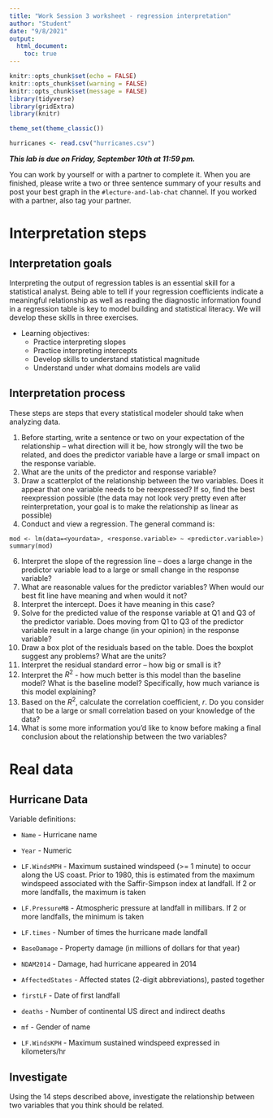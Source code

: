 ```yaml
---
title: "Work Session 3 worksheet - regression interpretation"
author: "Student"
date: "9/8/2021"
output:
  html_document:
    toc: true
---
```


```r
knitr::opts_chunk$set(echo = FALSE)
knitr::opts_chunk$set(warning = FALSE)
knitr::opts_chunk$set(message = FALSE)
library(tidyverse)
library(gridExtra)
library(knitr)

theme_set(theme_classic())

hurricanes <- read.csv("hurricanes.csv")
```

***This lab is due on Friday, September 10th at 11:59 pm.*** 

You can work by yourself or with a partner to complete it. When you are finished, please write a two or three sentence summary of your results and post your best graph in the `#lecture-and-lab-chat` channel. If you worked with a partner, also tag your partner.

# Interpretation steps

## Interpretation goals

Interpreting the output of regression tables is an essential skill for a statistical analyst. Being able to tell if your regression coefficients indicate a meaningful relationship as well as reading the diagnostic information found in a regression table is key to model building and statistical literacy. We will develop these skills in three exercises.

* Learning objectives:
  + Practice interpreting slopes
  + Practice interpreting intercepts
  + Develop skills to understand statistical magnitude
  + Understand under what domains models are valid
  
## Interpretation process

These steps are steps that every statistical modeler should take when analyzing data.

1. Before starting, write a sentence or two on your expectation of the relationship – what direction will it be, how strongly will the two be related, and does the predictor variable have a large or small impact on the response variable.
2. What are the units of the predictor and response variable?
4. Draw a scatterplot of the relationship between the two variables. Does it appear that one variable needs to be reexpressed? If so, find the best reexpression possible (the data may not look very pretty even after reinterpretation, your goal is to make the relationship as linear as possible)
5. Conduct and view a regression. The general command is:

```
mod <- lm(data=<yourdata>, <response.variable> ~ <predictor.variable>)
summary(mod)
```

6. Interpret the slope of the regression line – does a large change in the predictor variable lead to a large or small change in the response variable?
7. What are reasonable values for the predictor variables? When would our best fit line have meaning and when would it not?
8. Interpret the intercept. Does it have meaning in this case?
9. Solve for the predicted value of the response variable at Q1 and Q3 of the predictor variable. Does moving from Q1 to Q3 of the predictor variable result in a large change (in your opinion) in the response variable?
10. Draw a box plot of the residuals based on the table. Does the boxplot suggest any problems? What are the units?
11. Interpret the residual standard error – how big or small is it? 
12. Interpret the $R^2$ - how much better is this model than the baseline model? What is the baseline model? Specifically, how much variance is this model explaining?
13. Based on the $R^2$, calculate the correlation coefficient, $r$. Do you consider that to be a large or small correlation based on your knowledge of the data?
14. What is some more information you’d like to know before making a final conclusion about the relationship between the two variables?

# Real data

## Hurricane Data

Variable definitions:

* `Name` - Hurricane name

* `Year` - Numeric

* `LF.WindsMPH` - Maximum sustained windspeed (>= 1 minute) to occur along the US coast. Prior to 1980, this is estimated from the maximum windspeed associated with the Saffir-Simpson index at landfall. If 2 or more landfalls, the maximum is taken

* `LF.PressureMB` - Atmospheric pressure at landfall in millibars. If 2 or more landfalls, the minimum is taken

* `LF.times` - Number of times the hurricane made landfall

* `BaseDamage` - Property damage (in millions of dollars for that year)

* `NDAM2014` - Damage, had hurricane appeared in 2014

* `AffectedStates` - Affected states (2-digit abbreviations), pasted together

* `firstLF` - Date of first landfall

* `deaths` - Number of continental US direct and indirect deaths

* `mf` - Gender of name

* `LF.WindsKPH` - Maximum sustained windspeed expressed in kilometers/hr

## Investigate

Using the 14 steps described above, investigate the relationship between two variables that you think should be related. 
